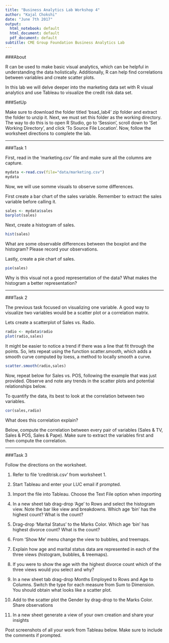 ```yaml
---
title: "Business Analytics Lab Workshop 4"
author: "Kajal Chokshi"
date: "June 7th 2017"
output:
  html_notebook: default
  html_document: default
  pdf_document: default
subtitle: CME Group Foundation Business Analytics Lab
---
```


###About

R can be used to make basic visual analytics, which can be helpful in understanding the data holistically. Additionally, R can help find correlations between variables and create scatter plots. 

In this lab we will delve deeper into the marketing data set with R visual analytics and use Tableau to visualize the credit risk data set. 

###SetUp

Make sure to download the folder titled 'bsad_lab4' zip folder and extract the folder to unzip it. Next, we must set this folder as the working directory. The way to do this is to open R Studio, go to 'Session', scroll down to 'Set Working
Directory', and click 'To Source File Location'. Now, follow the worksheet directions to complete the lab.

----------

###Task 1

First, read in the 'marketing.csv' file and make sure all the columns are capture. 

```r
mydata <-read.csv(file="data/marketing.csv")
mydata
```

Now, we will use somme visuals to observe some differences. 

First create a bar chart of the sales variable. Remember to extract the sales variable before calling it.  

```r
sales <- mydata$sales
barplot(sales)

```

Next, create a histogram of sales. 

```r
hist(sales)
```

What are some observable differences between the boxplot and the histogram? Please record your observations. 

Lastly, create a pie chart of sales.

```r
pie(sales)
```

Why is this visual not a good representation of the data? What makes the histogram a better representation?

----------

###Task 2

The previous task focused on visualizing one variable. A good way to visualize two variables would be a scatter plot or a correlation matrix. 

Lets create a scatterplot of Sales vs. Radio. 

```r
radio <- mydata$radio
plot(radio,sales)
```

It might be easier to notice a trend if there was a line that fit through the points. So, lets repeat using the function scatter.smooth, which adds a smooth curve computed by loess, a method to locally smooth a curve. 

```r
scatter.smooth(radio,sales)
```

Now, repeat below for Sales vs. POS, following the example that was just provided. Observe and note any trends in the scatter plots and potential relationships below. 

To quantify the data, its best to look at the correlation between two variables.

```r
cor(sales,radio)
```

What does this correlation explain? 

Below, compute the correlation between every pair of variables (Sales & TV, Sales & POS, Sales & Pape). Make sure to extract the variables first and then compute the correlation. 

----------

###Task 3

Follow the directions on the worksheet.  

1. Refer to file 'creditrisk.csv' from worksheet 1. 

2. Start Tableau and enter your LUC email if prompted.

3. Import the file into Tableau. Choose the Text File option when importing

4. In a new sheet tab drag-drop 'Age' to Rows and select the histogram view. Note the bar like view and breakdowns. Which age 'bin' has the highest count? What is the count?

5. Drag-drop 'Marital Status' to the Marks Color. Which age 'bin' has highest divorce count? What is the count?

6. From 'Show Me' menu change the view to bubbles, and treemaps.

7. Explain how age and marital status data are represented in each of the three views (histogram, bubbles, & treemaps).

8. If you were to show the age with the highest divorce count which of the three views would you select and why?

9. In a new sheet tab drag-drop Months Employed to Rows and Age to Columns. Switch the type for each measure from Sum to Dimension. You should obtain what looks like a scatter plot.

10. Add to the scatter plot the Gender by drag-drop to the Marks Color. Share observations

11. In a new sheet generate a view of your own creation and share your insights

Post screenshots of all your work from Tableau below. Make sure to include the comments if prompted. 
































































